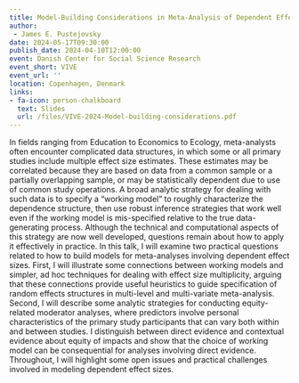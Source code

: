 ```yaml
---
title: Model-Building Considerations in Meta-Analysis of Dependent Effect Sizes
author: 
 - James E. Pustejovsky
date: 2024-05-17T09:30:00
publish_date: 2024-04-10T12:00:00
event: Danish Center for Social Science Research
event_short: VIVE
event_url: ''
location: Copenhagen, Denmark
links:
- fa-icon: person-chalkboard
  text: Slides
  url: /files/VIVE-2024-Model-building-considerations.pdf
---
```


In fields ranging from Education to Economics to Ecology, meta-analysts often encounter complicated data structures, in which some or all primary studies include multiple effect size estimates. These estimates may be correlated because they are based on data from a common sample or a partially overlapping sample, or may be statistically dependent due to use of common study operations. A broad analytic strategy for dealing with such data is to specify a "working model" to roughly characterize the dependence structure, then use robust inference strategies that work well even if the working model is mis-specified relative to the true data-generating process. Although the technical and computational aspects of this strategy are now well developed, questions remain about how to apply it effectively in practice. In this talk, I will examine two practical questions related to how to build models for meta-analyses involving dependent effect sizes. First, I will illustrate some connections between working models and simpler, ad hoc techniques for dealing with effect size multiplicity, arguing that these connections provide useful heuristics to guide specification of random effects structures in multi-level and multi-variate meta-analysis. Second, I will describe some analytic strategies for conducting equity-related moderator analyses, where predictors involve personal characteristics of the primary study participants that can vary both within and between studies. I distinguish between direct evidence and contextual evidence about equity of impacts and show that the choice of working model can be consequential for analyses involving direct evidence. Throughout, I will highlight some open issues and practical challenges involved in modeling dependent effect sizes.

